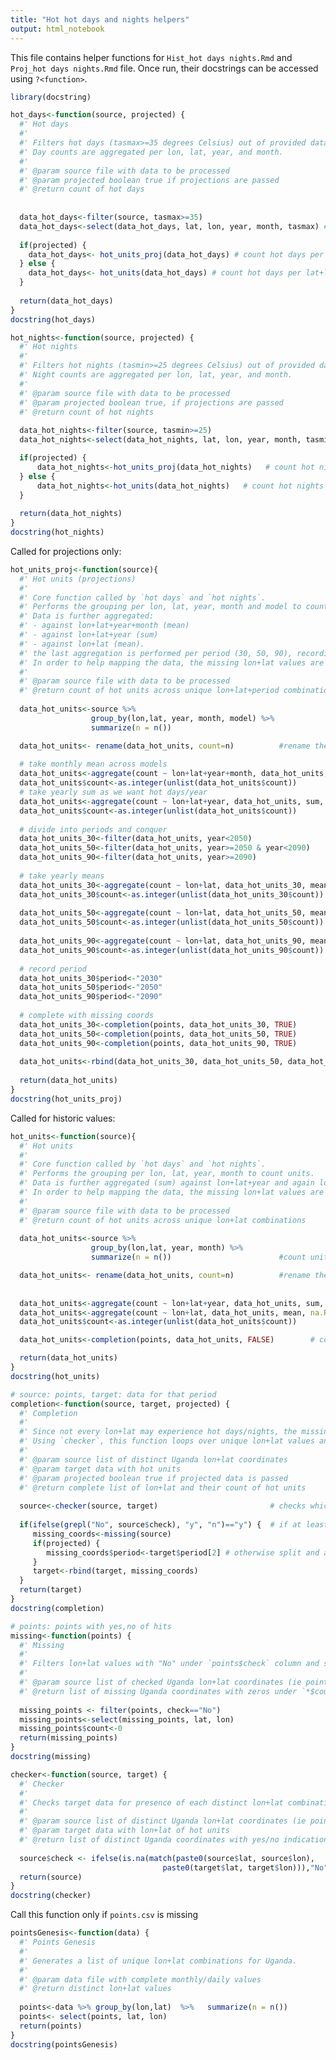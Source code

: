 ```yaml
---
title: "Hot hot days and nights helpers"
output: html_notebook
---
```


This file contains helper functions for `Hist_hot days nights.Rmd` and `Proj_hot days nights.Rmd` file. Once run, their docstrings can be accessed using `?<function>`. 

```r
library(docstring)

hot_days<-function(source, projected) {
  #' Hot days
  #' 
  #' Filters hot days (tasmax>=35 degrees Celsius) out of provided data and counts them. 
  #' Day counts are aggregated per lon, lat, year, and month.
  #' 
  #' @param source file with data to be processed
  #' @param projected boolean true if projections are passed
  #' @return count of hot days
  
  
  data_hot_days<-filter(source, tasmax>=35) 
  data_hot_days<-select(data_hot_days, lat, lon, year, month, tasmax) #get rid of irrelevant columns
  
  if(projected) {
    data_hot_days<- hot_units_proj(data_hot_days) # count hot days per lat+lon+year+month
  } else {
    data_hot_days<- hot_units(data_hot_days) # count hot days per lat+lon+year+month
  }
  
  return(data_hot_days)
}
docstring(hot_days)
```

```r
hot_nights<-function(source, projected) {
  #' Hot nights
  #' 
  #' Filters hot nights (tasmin>=25 degrees Celsius) out of provided data and counts them. 
  #' Night counts are aggregated per lon, lat, year, and month.
  #' 
  #' @param source file with data to be processed
  #' @param projected boolean true, if projections are passed
  #' @return count of hot nights
  
  data_hot_nights<-filter(source, tasmin>=25) 
  data_hot_nights<-select(data_hot_nights, lat, lon, year, month, tasmin)

  if(projected) {
      data_hot_nights<-hot_units_proj(data_hot_nights)   # count hot nights per lat+lon+year+month
  } else {
      data_hot_nights<-hot_units(data_hot_nights)   # count hot nights per lat+lon+year+month
  }
  
  return(data_hot_nights)
}
docstring(hot_nights)
```

Called for projections only:

```r
hot_units_proj<-function(source){
  #' Hot units (projections)
  #' 
  #' Core function called by `hot days` and `hot nights`. 
  #' Performs the grouping per lon, lat, year, month and model to count units. 
  #' Data is further aggregated:
  #' - against lon+lat+year+month (mean)
  #' - against lon+lat+year (sum)
  #' - against lon+lat (mean). 
  #' the last aggregation is performed per period (30, 50, 90), recording it. 
  #' In order to help mapping the data, the missing lon+lat values are added.
  #' 
  #' @param source file with data to be processed
  #' @return count of hot units across unique lon+lat+period combinations
  
  data_hot_units<-source %>% 
                  group_by(lon,lat, year, month, model) %>% 
                  summarize(n = n())

  data_hot_units<- rename(data_hot_units, count=n)          #rename the column to "count"
  
  # take monthly mean across models
  data_hot_units<-aggregate(count ~ lon+lat+year+month, data_hot_units, mean, na.rm=TRUE)
  data_hot_units$count<-as.integer(unlist(data_hot_units$count))     
  # take yearly sum as we want hot days/year
  data_hot_units<-aggregate(count ~ lon+lat+year, data_hot_units, sum, na.rm=TRUE)
  data_hot_units$count<-as.integer(unlist(data_hot_units$count)) 
  
  # divide into periods and conquer
  data_hot_units_30<-filter(data_hot_units, year<2050)
  data_hot_units_50<-filter(data_hot_units, year>=2050 & year<2090) 
  data_hot_units_90<-filter(data_hot_units, year>=2090)
  
  # take yearly means
  data_hot_units_30<-aggregate(count ~ lon+lat, data_hot_units_30, mean, na.RM=TRUE) 
  data_hot_units_30$count<-as.integer(unlist(data_hot_units_30$count))                    
  
  data_hot_units_50<-aggregate(count ~ lon+lat, data_hot_units_50, mean, na.RM=TRUE)
  data_hot_units_50$count<-as.integer(unlist(data_hot_units_50$count))
  
  data_hot_units_90<-aggregate(count ~ lon+lat, data_hot_units_90, mean, na.RM=TRUE)
  data_hot_units_90$count<-as.integer(unlist(data_hot_units_90$count))                   
  
  # record period
  data_hot_units_30$period<-"2030"
  data_hot_units_50$period<-"2050"
  data_hot_units_90$period<-"2090"
  
  # complete with missing coords
  data_hot_units_30<-completion(points, data_hot_units_30, TRUE)
  data_hot_units_50<-completion(points, data_hot_units_50, TRUE)
  data_hot_units_90<-completion(points, data_hot_units_90, TRUE)
  
  data_hot_units<-rbind(data_hot_units_30, data_hot_units_50, data_hot_units_90)
  
  return(data_hot_units)
}
docstring(hot_units_proj)
```

Called for historic values:
```r
hot_units<-function(source){
  #' Hot units
  #' 
  #' Core function called by `hot days` and `hot nights`. 
  #' Performs the grouping per lon, lat, year, month to count units. 
  #' Data is further aggregated (sum) against lon+lat+year and again lon+lat (mean). 
  #' In order to help mapping the data, the missing lon+lat values are added.
  #' 
  #' @param source file with data to be processed
  #' @return count of hot units across unique lon+lat combinations
  
  data_hot_units<-source %>% 
                  group_by(lon,lat, year, month) %>% 
                  summarize(n = n())                        #count units of concern

  data_hot_units<- rename(data_hot_units, count=n)          #rename the column to "count"
  
  
  data_hot_units<-aggregate(count ~ lon+lat+year, data_hot_units, sum, na.RM=TRUE)  # sums for each year
  data_hot_units<-aggregate(count ~ lon+lat, data_hot_units, mean, na.RM=TRUE)      # mean across years
  data_hot_units$count<-as.integer(unlist(data_hot_units$count))                    # convert double to int

  data_hot_units<-completion(points, data_hot_units, FALSE)        # complete with missing coords

  return(data_hot_units)
}
docstring(hot_units)
```

```r
# source: points, target: data for that period
completion<-function(source, target, projected) { 
  #' Completion
  #' 
  #' Since not every lon+lat may experience hot days/nights, the missing coordinates need to be added. 
  #' Using `checker`, this function loops over unique lon+lat values and records them if missing. 
  #' 
  #' @param source list of distinct Uganda lon+lat coordinates
  #' @param target data with hot units 
  #' @param projected boolean true if projected data is passed
  #' @return complete list of lon+lat and their count of hot units
  
  source<-checker(source, target)                         # checks which lon+lat are missing
  
  if(ifelse(grepl("No", source$check), "y", "n")=="y") {  # if at least one is missing, record it
     missing_coords<-missing(source)
     if(projected) {
        missing_coords$period<-target$period[2] # otherwise split and add into the units part
     }
     target<-rbind(target, missing_coords)    
  }
  return(target)
}
docstring(completion)
```

```r
# points: points with yes,no of hits
missing<-function(points) {
  #' Missing
  #' 
  #' Filters lon+lat values with "No" under `points$check` column and set count of hot units to zero.
  #' 
  #' @param source list of checked Uganda lon+lat coordinates (ie points.csv)
  #' @return list of missing Uganda coordinates with zeros under `*$count` column.
  
  missing_points <- filter(points, check=="No") 
  missing_points<-select(missing_points, lat, lon)
  missing_points$count<-0
  return(missing_points)
}
docstring(missing)
```

```r
checker<-function(source, target) {
  #' Checker
  #' 
  #' Checks target data for presence of each distinct lon+lat combinations.
  #' 
  #' @param source list of distinct Uganda lon+lat coordinates (ie points.csv)
  #' @param target data with lon+lat of hot units 
  #' @return list of distinct Uganda coordinates with yes/no indication of their presence.
  
  source$check <- ifelse(is.na(match(paste0(source$lat, source$lon),  
                                  paste0(target$lat, target$lon))),"No", "Yes")
  return(source)
}
docstring(checker)
```


Call this function only if `points.csv` is missing
```r
pointsGenesis<-function(data) {
  #' Points Genesis
  #' 
  #' Generates a list of unique lon+lat combinations for Uganda.
  #' 
  #' @param data file with complete monthly/daily values
  #' @return distinct lon+lat values
  
  points<-data %>% group_by(lon,lat)  %>%   summarize(n = n())
  points<- select(points, lat, lon)
  return(points)
}
docstring(pointsGenesis)
```